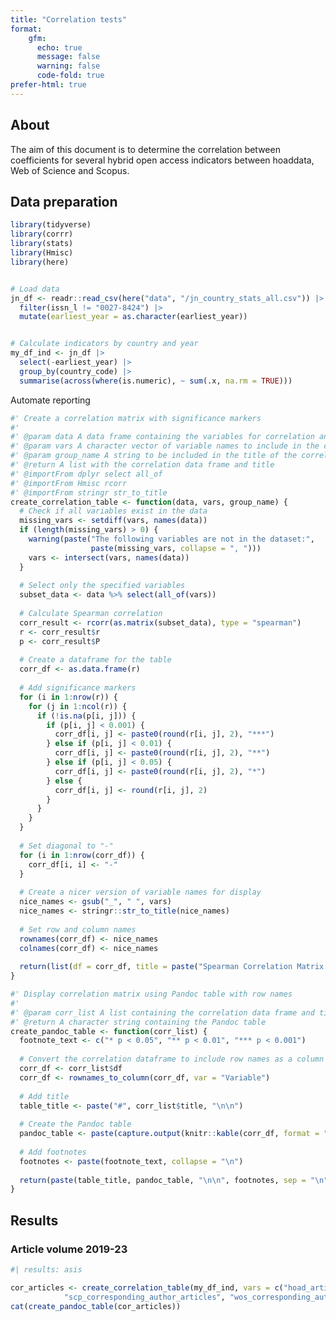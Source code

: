 ```yaml
---
title: "Correlation tests"
format: 
    gfm:
      echo: true
      message: false
      warning: false
      code-fold: true
prefer-html: true
---
```


## About  

The aim of this document is to determine the correlation between coefficients for several hybrid open access indicators between hoaddata, Web of Science and Scopus.

## Data preparation

```r
library(tidyverse)
library(corrr)
library(stats)
library(Hmisc)
library(here)


# Load data
jn_df <- readr::read_csv(here("data", "/jn_country_stats_all.csv")) |>
  filter(issn_l != "0027-8424") |>
  mutate(earliest_year = as.character(earliest_year))


# Calculate indicators by country and year
my_df_ind <- jn_df |> 
  select(-earliest_year) |> 
  group_by(country_code) |> 
  summarise(across(where(is.numeric), ~ sum(.x, na.rm = TRUE))) 
```

Automate reporting

```r
#' Create a correlation matrix with significance markers
#'
#' @param data A data frame containing the variables for correlation analysis
#' @param vars A character vector of variable names to include in the correlation matrix
#' @param group_name A string to be included in the title of the correlation matrix
#' @return A list with the correlation data frame and title
#' @importFrom dplyr select all_of
#' @importFrom Hmisc rcorr
#' @importFrom stringr str_to_title
create_correlation_table <- function(data, vars, group_name) {
  # Check if all variables exist in the data
  missing_vars <- setdiff(vars, names(data))
  if (length(missing_vars) > 0) {
    warning(paste("The following variables are not in the dataset:", 
                  paste(missing_vars, collapse = ", ")))
    vars <- intersect(vars, names(data))
  }
  
  # Select only the specified variables
  subset_data <- data %>% select(all_of(vars))
  
  # Calculate Spearman correlation
  corr_result <- rcorr(as.matrix(subset_data), type = "spearman")
  r <- corr_result$r
  p <- corr_result$P
  
  # Create a dataframe for the table
  corr_df <- as.data.frame(r)
  
  # Add significance markers
  for (i in 1:nrow(r)) {
    for (j in 1:ncol(r)) {
      if (!is.na(p[i, j])) {
        if (p[i, j] < 0.001) {
          corr_df[i, j] <- paste0(round(r[i, j], 2), "***")
        } else if (p[i, j] < 0.01) {
          corr_df[i, j] <- paste0(round(r[i, j], 2), "**")
        } else if (p[i, j] < 0.05) {
          corr_df[i, j] <- paste0(round(r[i, j], 2), "*")
        } else {
          corr_df[i, j] <- round(r[i, j], 2)
        }
      }
    }
  }
  
  # Set diagonal to "-"
  for (i in 1:nrow(corr_df)) {
    corr_df[i, i] <- "-"
  }
  
  # Create a nicer version of variable names for display
  nice_names <- gsub("_", " ", vars)
  nice_names <- stringr::str_to_title(nice_names)
  
  # Set row and column names
  rownames(corr_df) <- nice_names
  colnames(corr_df) <- nice_names
  
  return(list(df = corr_df, title = paste("Spearman Correlation Matrix -", group_name)))
}

#' Display correlation matrix using Pandoc table with row names
#'
#' @param corr_list A list containing the correlation data frame and title
#' @return A character string containing the Pandoc table
create_pandoc_table <- function(corr_list) {
  footnote_text <- c("* p < 0.05", "** p < 0.01", "*** p < 0.001")
  
  # Convert the correlation dataframe to include row names as a column
  corr_df <- corr_list$df
  corr_df <- rownames_to_column(corr_df, var = "Variable")
  
  # Add title
  table_title <- paste("#", corr_list$title, "\n\n")
  
  # Create the Pandoc table
  pandoc_table <- paste(capture.output(knitr::kable(corr_df, format = "pandoc")), collapse = "\n")
  
  # Add footnotes
  footnotes <- paste(footnote_text, collapse = "\n")
  
  return(paste(table_title, pandoc_table, "\n\n", footnotes, sep = "\n"))
}

```


##  Results

### Article volume 2019-23

```r
#| results: asis

cor_articles <- create_correlation_table(my_df_ind, vars = c("hoad_articles", "scp_first_author_articles", "wos_first_author_articles", 
            "scp_corresponding_author_articles", "wos_corresponding_author_articles"), "Article volume")
cat(create_pandoc_table(cor_articles))
```
